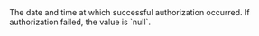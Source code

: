   
<ParamField body="AuthorizationDate" type="timestamp">     
The date and time at which successful authorization occurred. If authorization failed, the value is `null`.  
</ParamField>